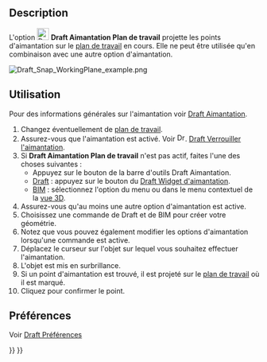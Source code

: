<languages/>

{{Docnav/fr
|[[Draft_Snap_Grid/fr|Aimantation Grille]]
|[[Draft_Snap_Dimensions/fr|Aimantation Dimensions]]
|[[Draft_Workbench/fr|Atelier Draft]]
|IconL=Draft_Snap_Grid.svg
|IconR=Draft_Snap_Dimensions.svg
|IconC=Workbench_Draft.svg
}}

{{GuiCommand/fr
|Name=Draft Snap WorkingPlane
|Name/fr=Draft Aimantation Plan de travail
|MenuLocation=Aimantation → Aimanter au plan de travail
|Workbenches=[[Draft_Workbench/fr|Draft]], [[BIM_Workbench/fr|BIM]]
|SeeAlso=[[Draft_Snap/fr|Draft Aimantation]], [[Draft_Snap_Lock/fr|Draft Verrouiller l'aimantation]], [[Draft_SelectPlane/fr|Draft Plan de travail]]
}}

<span id="Description"></span>
==Description==

L'option [[Image:Draft_Snap_WorkingPlane.svg|24px]] '''Draft Aimantation Plan de travail''' projette les points d'aimantation sur le [[Draft_SelectPlane/fr|plan de travail]] en cours. Elle ne peut être utilisée qu'en combinaison avec une autre option d'aimantation.

[[Image:Draft_Snap_WorkingPlane_example.png]]
{{Caption|Aimantation du deuxième point d'une ligne au point d'extrémité projeté d'une arête}}

<span id="Usage"></span>
==Utilisation==

Pour des informations générales sur l'aimantation voir [[Draft_Snap/fr|Draft Aimantation]].

# Changez éventuellement de [[Draft_SelectPlane/fr|plan de travail]].
# Assurez-vous que l'aimantation est activé. Voir [[Image:Draft_Snap_Lock.svg|16px]]. [[Draft_Snap_Lock/fr|Draft Verrouiller l'aimantation]].
# Si '''Draft Aimantation Plan de travail''' n'est pas actif, faites l'une des choses suivantes :
#* Appuyez sur le bouton {{Button|[[Image:Draft_Snap_WorkingPlane.svg|16px]] [[Draft_Snap_WorkingPlane/fr|Aimanter au plan de travail]]}} de la barre d'outils Draft Aimantation.
#* [[Draft_Workbench/fr|Draft]] : appuyez sur le bouton {{Button|[[Image:Draft_Snap_WorkingPlane.svg|16px]][[Draft_Snap_WorkingPlane/fr|Aimanter au plan de travail]]}} du [[Draft_snap_widget/fr|Draft Widget d'aimantation]].
#* [[BIM_Workbench/fr|BIM]] : sélectionnez l'option {{MenuCommand|Aimantation → [[Image:Draft_Snap_WorkingPlane.svg|16px]] Aimanter au plan de travail}} du menu ou dans le menu contextuel de la [[3D_view/fr|vue 3D]].
# Assurez-vous qu'au moins une autre option d'aimantation est active.
# Choisissez une commande de Draft et de BIM pour créer votre géométrie.
# Notez que vous pouvez également modifier les options d'aimantation lorsqu'une commande est active.
# Déplacez le curseur sur l'objet sur lequel vous souhaitez effectuer l'aimantation.
# L'objet est mis en surbrillance.
# Si un point d'aimantation est trouvé, il est projeté sur le [[Draft_SelectPlane/fr|plan de travail]] où il est marqué.
# Cliquez pour confirmer le point.

<span id="Preferences"></span>
== Préférences ==

Voir [[Draft_Snap/fr#Pr.C3.A9f.C3.A9rences|Draft Préférences]]


{{Docnav/fr
|[[Draft_Snap_Grid/fr|Aimantation Grille]]
|[[Draft_Snap_Dimensions/fr|Aimantation Dimensions]]
|[[Draft_Workbench/fr|Atelier Draft]]
|IconL=Draft_Snap_Grid.svg
|IconR=Draft_Snap_Dimensions.svg
|IconC=Workbench_Draft.svg
}}

{{Draft Tools navi{{#translation:}}}}
{{Userdocnavi{{#translation:}}}}
